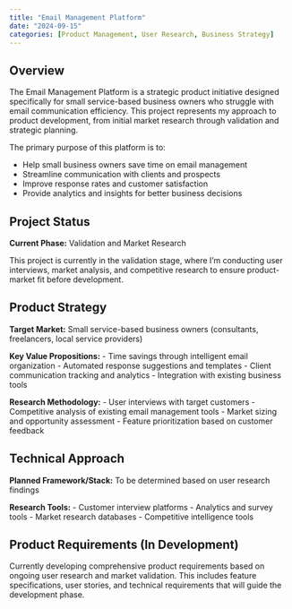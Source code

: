 ```yaml
---
title: "Email Management Platform"
date: "2024-09-15"
categories: [Product Management, User Research, Business Strategy]
---
```


## Overview

The Email Management Platform is a strategic product initiative designed specifically for small service-based business owners who struggle with email communication efficiency. This project represents my approach to product development, from initial market research through validation and strategic planning.

The primary purpose of this platform is to:

- Help small business owners save time on email management
- Streamline communication with clients and prospects
- Improve response rates and customer satisfaction
- Provide analytics and insights for better business decisions

## Project Status

**Current Phase:** Validation and Market Research

This project is currently in the validation stage, where I'm conducting user interviews, market analysis, and competitive research to ensure product-market fit before development.

## Product Strategy

**Target Market:** Small service-based business owners (consultants, freelancers, local service providers)

**Key Value Propositions:**
- Time savings through intelligent email organization
- Automated response suggestions and templates
- Client communication tracking and analytics
- Integration with existing business tools

**Research Methodology:**
- User interviews with target customers
- Competitive analysis of existing email management tools
- Market sizing and opportunity assessment
- Feature prioritization based on customer feedback

## Technical Approach

**Planned Framework/Stack:** To be determined based on user research findings

**Research Tools:**
- Customer interview platforms
- Analytics and survey tools
- Market research databases
- Competitive intelligence tools

## Product Requirements (In Development)

Currently developing comprehensive product requirements based on ongoing user research and market validation. This includes feature specifications, user stories, and technical requirements that will guide the development phase.